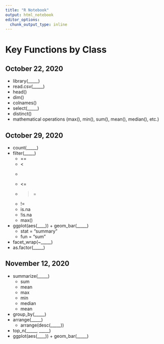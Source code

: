 ```yaml
---
title: "R Notebook"
output: html_notebook
editor_options: 
  chunk_output_type: inline
---
```


# Key Functions by Class

## October 22, 2020

* library(_____)
* read.csv(_____)
* head()
* dim()
* colnames()
* select(_____)
* distinct()
* mathematical operations (max(), min(), sum(), mean(), median(), etc.)

## October 29, 2020

* count(_____)
* filter(_____)
  * ==
  * <
  * >
  * <=
  * >=
  * !=
  * is.na
  * !is.na
  * max()
* ggplot(aes(____)) + geom_bar(_____)
  * stat = "summary"
  * fun = "sum"
* facet_wrap(~_____)
* as.factor(_____)

## November 12, 2020

* summarize(_____)
  * sum
  * mean
  * max
  * min
  * median
  * mean
* group_by(_____)
* arrange(_____)
  * arrange(desc(_____))
* top_n(_____, _____)
* ggplot(aes(____)) + geom_bar(_____)
